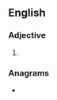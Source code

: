 ==English==

===Adjective===
{{head|en|adjective comparative form}}

# {{en-comparative of|faddy}}

===Anagrams===
* {{anagrams|en|a=addefir|Ferdiad}}